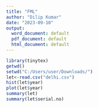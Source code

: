 ---
title: "FML"
author: "Dilip Kumar"
date: "2023-09-10"
output:
  word_document: default
  pdf_document: default
  html_document: default
---

```{r}
library(tinytex)
getwd()
setwd("C:/Users/user/Downloads/")
let<-read.csv("delhi.csv")
hist(let$year)
plot(let$year)
summary(let)
summary(let$serial.no)



```

